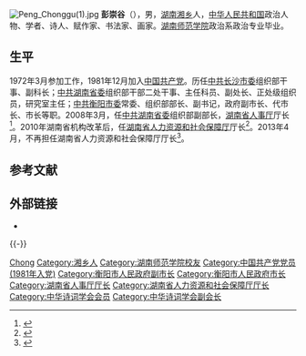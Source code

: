 [[File:Peng_Chonggu(1).jpg|thumb]]
'''彭崇谷'''（{{bd|1954年|11月||catIdx=P彭}}），男，[[湖南|湖南]][[湘乡|湘乡]]人，[[中华人民共和国|中华人民共和国]]政治人物、学者、诗人、赋作家、书法家、画家。[[湖南师范学院|湖南师范学院]]政治系政治专业毕业。

== 生平 ==
1972年3月参加工作，1981年12月加入[[中国共产党|中国共产党]]。历任[[中共长沙市委|中共长沙市委]]组织部干事、副科长；[[中共湖南省委|中共湖南省委]]组织部干部二处干事、主任科员、副处长、正处级组织员，研究室主任；[[中共衡阳市委|中共衡阳市委]]常委、组织部部长、副书记，政府副市长、代市长、市长等职。2008年3月，任[[中共湖南省委|中共湖南省委]]组织部副部长，[[湖南省人事厅|湖南省人事厅]]厅长<ref>{{Cite web|title=彭崇谷|url=http://hn.rednet.cn/c/2008/04/01/1474814.htm|accessdate=|work=|archive-date=2016-06-05|archive-url=https://web.archive.org/web/20160605021758/http://hn.rednet.cn/c/2008/04/01/1474814.htm|dead-url=no}}</ref>。2010年湖南省机构改革后，任[[湖南省人力资源和社会保障厅|湖南省人力资源和社会保障厅]]厅长<ref>{{Cite web|title=彭崇谷|url=http://www.hnrd.gov.cn/tpywx.asp?id=11506&type=1|accessdate=|work=}}{{dead link|date=2017年12月 |bot=InternetArchiveBot |fix-attempted=yes }}</ref>。2013年4月，不再担任湖南省人力资源和社会保障厅厅长<ref>{{cite web|title=胡伯俊接替彭崇谷任湖南省人社厅厅长|url=http://www.chinadaily.com.cn/hqcj/2013-04/11/content_16396393.htm|publisher=中国日报网|accessdate=2016-05-25|archive-date=2020-02-03|archive-url=https://web.archive.org/web/20200203025027/http://www.chinadaily.com.cn/hqcj/2013-04/11/content_16396393.htm|dead-url=no}}</ref>。

== 参考文献 ==
{{reflist}}

== 外部链接 ==
* {{weibo|3789328221}}

{{-}}
{{start box}}
{{s-gov|prc}}
{{s-new}}
{{s-title|[[湖南省人力资源和社会保障厅|湖南省人力资源和社会保障厅]]厅长|2010年1月-2013年4月}} 
{{s-after|[[胡伯俊|胡伯俊]]}}
{{s-before|[[苏仁华|苏仁华]]}}
{{s-title|[[湖南省人事厅|湖南省人事厅]]厅长|2008年3月-2010年1月}} 
{{s-after|机构撤销}}
{{s-before|[[贺仁雨|贺仁雨]]}}
{{s-title|[[衡阳市人民政府|衡阳市人民政府]]市长|2005年12月-2008年3月}} 
{{s-after|[[张自银|张自银]]}}
{{s-ppo|cpc}}
{{s-before|[[胡国初|胡国初]]}}
{{s-title|[[中国共产党衡阳市委员会|中国共产党衡阳市委员会]]组织部长|2000年8月-2003年4月}} 
{{s-after|[[张自银|张自银]]}}
{{end box}}

{{Navboxes
| title  = 彭崇谷在[[中华诗词学会|中华诗词学会]]的职务
| list1  =
{{中华诗词学会第三届理事会}}
{{中华诗词学会第四届理事会}}
}}

{{Authority control}}
{{DEFAULTSORT:Peng彭}}
[[Category:彭姓|Chong]]
[[Category:湘乡人|Category:湘乡人]]
[[Category:湖南师范学院校友|Category:湖南师范学院校友]]
[[Category:中国共产党党员_(1981年入党)|Category:中国共产党党员 (1981年入党)]]
[[Category:衡阳市人民政府副市长|Category:衡阳市人民政府副市长]]
[[Category:衡阳市人民政府市长|Category:衡阳市人民政府市长]]
[[Category:湖南省人事厅厅长|Category:湖南省人事厅厅长]]
[[Category:湖南省人力资源和社会保障厅厅长|Category:湖南省人力资源和社会保障厅厅长]]
[[Category:中华诗词学会会员|Category:中华诗词学会会员]]
[[Category:中华诗词学会副会长|Category:中华诗词学会副会长]]